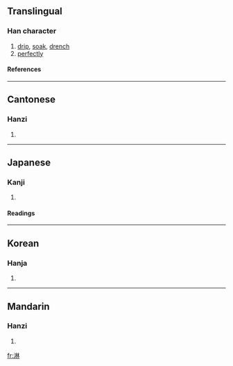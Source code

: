 {{see|淋}}

==Translingual==
===Han character===
{{Han char|rn=85|rad=水|as=08|sn=11|four=3419<sub>0</sub>|canj=水木木 (EDD)}}
# [[drip]], [[soak]], [[drench]]
# [[perfectly]]
====References====
{{Han ref|kx=0629.140|dkj=17626|dj=1031.080|hdz=31642.050|uh=6DCB|ud=28107|bh=B24F|bd=45647}}

----
==Cantonese==
===Hanzi===
{{yue-hanzi|jyut=|y=lam4}}
# {{defn|Cantonese}}

----
==Japanese==
===Kanji===
{{ja-kanji|grade=|rs=水08}}
# {{defn|Japanese}} 
====Readings====
{{ja-readings|on=[[りん]] (rin)|kun=[[さびしい]] (sabishii)}}

----
==Korean==
===Hanja===
{{ko-hanja|hangeul=림>임|eumhun=|rv=rim>im|mr=rim>im|y=lim>im}}
# {{defn|Korean}}

----
==Mandarin==
===Hanzi===
{{cmn-hanzi|pin=[[lín]] ([[lin2]])|wg=lin<sup>2</sup>}}
# {{defn|Mandarin}}

[[fr:淋]]